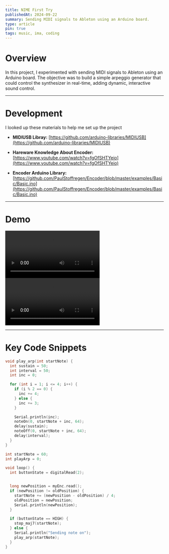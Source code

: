 ```yaml
---
title: NIME First Try
publishedAt: 2024-09-22
summary: Sending MIDI signals to Ableton using an Arduino board.
type: article
pin: true
tags: music, ima, coding
---
```


# Overview

In this project, I experimented with sending MIDI signals to Ableton using an Arduino board. The objective was to build a simple arpeggio generator that could control the synthesizer in real-time, adding dynamic, interactive sound control.

---

# Development

I looked up these materials to help me set up the project

- **MIDIUSB Libray:**
[https://github.com/arduino-libraries/MIDIUSB](https://github.com/arduino-libraries/MIDIUSB)

- **Hareware Knowledge About Encoder:**
[https://www.youtube.com/watch?v=fgOfSHTYeio](https://www.youtube.com/watch?v=fgOfSHTYeio)

- **Encoder Arduino Library:**
[https://github.com/PaulStoffregen/Encoder/blob/master/examples/Basic/Basic.ino](https://github.com/PaulStoffregen/Encoder/blob/master/examples/Basic/Basic.ino)

---

# Demo

<div className="flex justify-center mb-4">
    <video src="/posts/nime-w2-first-try/interaction.mp4" className="bg-gray-500" controls playsinline preload="metadata" width={400} height={400} />
</div>

<div className="flex justify-center mb-4">
    <video src="/posts/nime-w2-first-try/ableton.mov" className="bg-gray-500" controls playsinline preload="metadata" width={600} height={600} />
</div>

---

# Key Code Snippets

```cpp
void play_arp(int startNote) {
  int sustain = 50;
  int interval = 50;
  int inc = 0;

  for (int i = 1; i <= 4; i++) {
    if (i % 2 == 0) {
      inc += 4;
    } else {
      inc += 3;
    }

    Serial.println(inc);
    noteOn(0, startNote + inc, 64);
    delay(sustain);
    noteOff(0, startNote + inc, 64);
    delay(interval);
  }
}

int startNote = 60;
int playArp = 0;

void loop() {
  int buttonState = digitalRead(2);


  long newPosition = myEnc.read();
  if (newPosition != oldPosition) {
    startNote += (newPosition - oldPosition) / 4;
    oldPosition = newPosition;
    Serial.println(newPosition);
  }

  if (buttonState == HIGH) {
    stop_maj7(startNote);
  } else {
    Serial.println("Sending note on");
    play_arp(startNote);
  }
}
```

